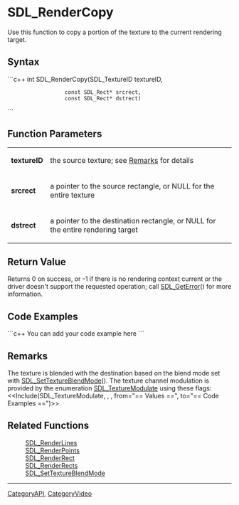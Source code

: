 <!-- pragma section-numbers off -->
<!-- pragma disable-camelcase -->

= SDL_RenderCopy =
Use this function to copy a portion of the texture to the current rendering target.


== Syntax ==
```c++
int SDL_RenderCopy(SDL_TextureID   textureID,
                   const SDL_Rect* srcrect,
                   const SDL_Rect* dstrect)
```

== Function Parameters ==
{|
|'''textureID'''
|the source texture; see [[#textureID|Remarks]] for details
|-
|'''srcrect'''
|a pointer to the source rectangle, or NULL for the entire texture
|-
|'''dstrect'''
|a pointer to the destination rectangle, or NULL for the entire rendering target
|}

== Return Value ==
Returns 0 on success, or -1 if there is no rendering context current or the
driver doesn't support the requested operation; call [[SDL_GetError]]() for more information.

== Code Examples ==
```c++
You can add your code example here
```

== Remarks ==
The texture is blended with the destination based on the blend mode set with [[SDL_SetTextureBlendMode]]().
<span id="textureID"></span> The texture channel modulation is provided by the enumeration [[SDL_TextureModulate]] using these flags:
<<Include(SDL_TextureModulate, , , from="== Values ==", to="== Code Examples ==")>>

== Related Functions ==
:[[SDL_RenderLines]]
:[[SDL_RenderPoints]]
:[[SDL_RenderRect]]
:[[SDL_RenderRects]]
:[[SDL_SetTextureBlendMode]]

----
[[CategoryAPI]], [[CategoryVideo]]
